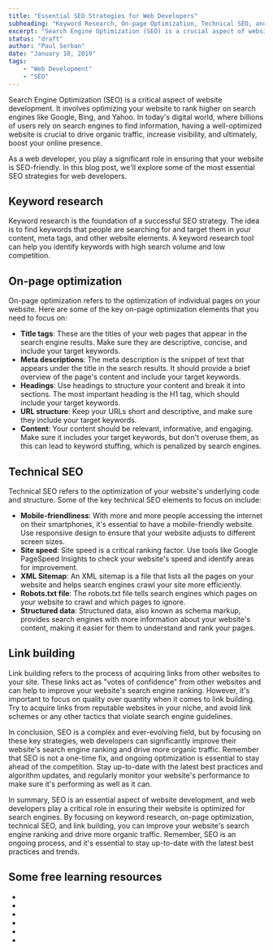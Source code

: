 ```yaml
---
title: "Essential SEO Strategies for Web Developers"
subheading: "Keyword Research, On-page Optimization, Technical SEO, and Link Building"
excerpt: "Search Engine Optimization (SEO) is a crucial aspect of website development, and web developers play a significant role in ensuring their website is optimized for search engines. By focusing on keyword research, on-page optimization, technical SEO, and link building, you can improve your website's search engine ranking and drive more organic traffic. Keyword research is the foundation of a successful SEO strategy, and on-page optimization involves optimizing individual pages on your website, such as the title tags, meta descriptions, headings, URL structure, and content."
status: "draft"
author: "Paul Serban"
date: "January 18, 2019"
tags:
    - "Web Development"
    - "SEO"
---
```


Search Engine Optimization (SEO) is a critical aspect of website development. It involves optimizing your website to rank higher on search engines like Google, Bing, and Yahoo. In today's digital world, where billions of users rely on search engines to find information, having a well-optimized website is crucial to drive organic traffic, increase visibility, and ultimately, boost your online presence.

As a web developer, you play a significant role in ensuring that your website is SEO-friendly. In this blog post, we'll explore some of the most essential SEO strategies for web developers.

## Keyword research

Keyword research is the foundation of a successful SEO strategy. The idea is to find keywords that people are searching for and target them in your content, meta tags, and other website elements. A keyword research tool can help you identify keywords with high search volume and low competition.

## On-page optimization

On-page optimization refers to the optimization of individual pages on your website. Here are some of the key on-page optimization elements that you need to focus on:

- **Title tags**: These are the titles of your web pages that appear in the search engine results. Make sure they are descriptive, concise, and include your target keywords.
- **Meta descriptions**: The meta description is the snippet of text that appears under the title in the search results. It should provide a brief overview of the page's content and include your target keywords.
- **Headings**: Use headings to structure your content and break it into sections. The most important heading is the H1 tag, which should include your target keywords.
- **URL structure**: Keep your URLs short and descriptive, and make sure they include your target keywords.
- **Content**: Your content should be relevant, informative, and engaging. Make sure it includes your target keywords, but don't overuse them, as this can lead to keyword stuffing, which is penalized by search engines.

## Technical SEO

Technical SEO refers to the optimization of your website's underlying code and structure. Some of the key technical SEO elements to focus on include:

- **Mobile-friendliness**: With more and more people accessing the internet on their smartphones, it's essential to have a mobile-friendly website. Use responsive design to ensure that your website adjusts to different screen sizes.
- **Site speed**: Site speed is a critical ranking factor. Use tools like Google PageSpeed Insights to check your website's speed and identify areas for improvement.
- **XML Sitemap**: An XML sitemap is a file that lists all the pages on your website and helps search engines crawl your site more efficiently.
- **Robots.txt file**: The robots.txt file tells search engines which pages on your website to crawl and which pages to ignore.
- **Structured data**: Structured data, also known as schema markup, provides search engines with more information about your website's content, making it easier for them to understand and rank your pages.

## Link building

Link building refers to the process of acquiring links from other websites to your site. These links act as "votes of confidence" from other websites and can help to improve your website's search engine ranking. However, it's important to focus on quality over quantity when it comes to link building. Try to acquire links from reputable websites in your niche, and avoid link schemes or any other tactics that violate search engine guidelines.

In conclusion, SEO is a complex and ever-evolving field, but by focusing on these key strategies, web developers can significantly improve their website's search engine ranking and drive more organic traffic. Remember that SEO is not a one-time fix, and ongoing optimization is essential to stay ahead of the competition. Stay up-to-date with the latest best practices and algorithm updates, and regularly monitor your website's performance to make sure it's performing as well as it can.

In summary, SEO is an essential aspect of website development, and web developers play a critical role in ensuring their website is optimized for search engines. By focusing on keyword research, on-page optimization, technical SEO, and link building, you can improve your website's search engine ranking and drive more organic traffic. Remember, SEO is an ongoing process, and it's essential to stay up-to-date with the latest best practices and trends.

## Some free learning resources

- <Link href="https://developers.google.com/search/docs" label="google.com - Explore Google Search Docs" isInternal={false}/>
- <Link href="https://github.com/seo/guide" label="github.com/seo - State Of The Art Internet Marketing" isInternal={false}/>
- <Link href="https://neilpatel.com/blog/seo-developers/" label="neilpatel.com/blog - 8 Must-Know SEO Best Practices For Developers" isInternal={false}/>
- <Link href="https://medium.com/welldone-software/seo-for-developers-a-quick-overview-5b5b7ce34679" label="medium.com - SEO For Developers" isInternal={false} />
- <Link href="https://www.youtube.com/watch?v=xsVTqzratPs" label="youtube.com/ahref - Complete SEO Course fo Beginners: Learn to Rank #1 in Google" isInternal={false}/>
- <Link href="https://www.youtube.com/watch?v=SnxeXZpZkI0" label="youtube.com/simplilearn - SEO Full Course" isInternal={false}/>
